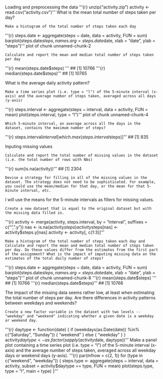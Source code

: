 Loading and preprocessing the data
'''{r}
unzip("activity.zip")
activity <- read.csv("activity.csv")
'''
What is the mean total number of steps taken per day?

    Make a histogram of the total number of steps taken each day
'''{r}
steps.date <- aggregate(steps ~ date, data = activity, FUN = sum)
barplot(steps.date$steps, names.arg = steps.date$date, xlab = "date", ylab = "steps")
'''
plot of chunk unnamed-chunk-2

    Calculate and report the mean and median total number of steps taken per day
'''{r}
mean(steps.date$steps)
'''
## [1] 10766
'''{r}
median(steps.date$steps)
'''
## [1] 10765

What is the average daily activity pattern?

    Make a time series plot (i.e. type = "l") of the 5-minute interval (x-axis) and the average number of steps taken, averaged across all days (y-axis)
'''{r}
steps.interval <- aggregate(steps ~ interval, data = activity, FUN = mean)
plot(steps.interval, type = "l")
'''
plot of chunk unnamed-chunk-4

    Which 5-minute interval, on average across all the days in the dataset, contains the maximum number of steps?
'''{r}
steps.interval$interval[which.max(steps.interval$steps)]
'''
## [1] 835

Inputing missing values

    Calculate and report the total number of missing values in the dataset (i.e. the total number of rows with NAs)
'''{r}
sum(is.na(activity))
'''
## [1] 2304

    Devise a strategy for filling in all of the missing values in the dataset. The strategy does not need to be sophisticated. For example, you could use the mean/median for that day, or the mean for that 5-minute interval, etc.

I will use the means for the 5-minute intervals as fillers for missing values.

    Create a new dataset that is equal to the original dataset but with the missing data filled in.
'''{r}
activity <- merge(activity, steps.interval, by = "interval", suffixes = c("", 
    ".y"))
nas <- is.na(activity$steps)
activity$steps[nas] <- activity$steps.y[nas]
activity <- activity[, c(1:3)]
'''

    Make a histogram of the total number of steps taken each day and Calculate and report the mean and median total number of steps taken per day. Do these values differ from the estimates from the first part of the assignment? What is the impact of imputing missing data on the estimates of the total daily number of steps?
'''{r}
steps.date <- aggregate(steps ~ date, data = activity, FUN = sum)
barplot(steps.date$steps, names.arg = steps.date$date, xlab = "date", ylab = "steps")
'''
plot of chunk unnamed-chunk-8
'''{r}
mean(steps.date$steps)
'''
## [1] 10766
'''{r}
median(steps.date$steps)
'''
## [1] 10766

The impact of the missing data seems rather low, at least when estimating the total number of steps per day.
Are there differences in activity patterns between weekdays and weekends?

    Create a new factor variable in the dataset with two levels -- "weekday" and "weekend" indicating whether a given date is a weekday or weekend day.
'''{r}
daytype <- function(date) {
    if (weekdays(as.Date(date)) %in% c("Saturday", "Sunday")) {
        "weekend"
    } else {
        "weekday"
    }
}
activity$daytype <- as.factor(sapply(activity$date, daytype))
'''
    Make a panel plot containing a time series plot (i.e. type = "l") of the 5-minute interval (x-axis) and the average number of steps taken, averaged across all weekday days or weekend days (y-axis).
'''{r}
par(mfrow = c(2, 1))
for (type in c("weekend", "weekday")) {
    steps.type <- aggregate(steps ~ interval, data = activity, subset = activity$daytype == 
        type, FUN = mean)
    plot(steps.type, type = "l", main = type)
}
'''